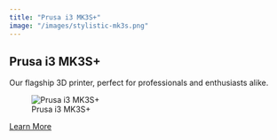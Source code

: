 ```yaml
---
title: "Prusa i3 MK3S+"
image: "/images/stylistic-mk3s.png"
---
```


## Prusa i3 MK3S+

Our flagship 3D printer, perfect for professionals and enthusiasts alike.

![Prusa i3 MK3S+](../images/prusa-i3-mk3s.jpg)

[Learn More](#)
